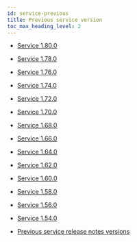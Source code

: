 ```yaml
---
id: service-previous
title: Previous service version
toc_max_heading_level: 2
---
```


-   [Service 1.80.0](service-1.80.0)

-   [Service 1.78.0](service-1.78.0)

-   [Service 1.76.0](service-1.76.0)

-   [Service 1.74.0](service-1.74.0)

-   [Service 1.72.0](service-1.72.0)

-   [Service 1.70.0](service-1.70.0)

-   [Service 1.68.0](service-1.68.0)

-   [Service 1.66.0](service-1.66.0)

-   [Service 1.64.0](service-1.64.0)

-   [Service 1.62.0](service-1.62.0)

-   [Service 1.60.0](service-1.60.0)

-   [Service 1.58.0](service-1.58.0)

-   [Service 1.56.0](service-1.56.0)

-   [Service 1.54.0](service-1.54.0)

-   [Previous service release notes versions](https://deprecated-docs.whatap.io/kr/releasenotes/#service-release-notes)
